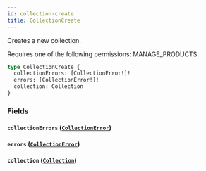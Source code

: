 ```yaml
---
id: collection-create
title: CollectionCreate
---
```



Creates a new collection. 

Requires one of the following permissions: MANAGE_PRODUCTS.

```graphql
type CollectionCreate {
  collectionErrors: [CollectionError!]!
  errors: [CollectionError!]!
  collection: Collection
}
```


### Fields

#### `collectionErrors` ([`CollectionError`](../../../developer/api-reference/objects/collection-error))




#### `errors` ([`CollectionError`](../../../developer/api-reference/objects/collection-error))




#### `collection` ([`Collection`](../../../developer/api-reference/objects/collection))






